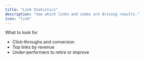 ```yaml
---
title: "Link Statistics"
description: "See which links and codes are driving results."
icon: "link"
---
```


What to look for
- Click‑throughs and conversion
- Top links by revenue
- Under‑performers to retire or improve

